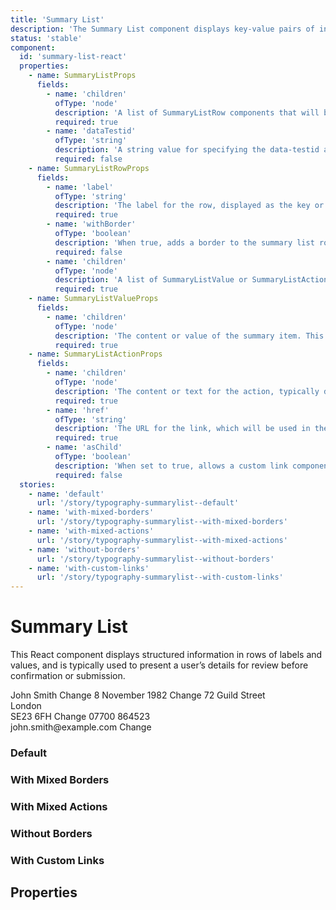 ```yaml
---
title: 'Summary List'
description: 'The Summary List component displays key-value pairs of information with optional actions, often used for review pages or displaying user details.'
status: 'stable'
component:
  id: 'summary-list-react'
  properties:
    - name: SummaryListProps
      fields:
        - name: 'children'
          ofType: 'node'
          description: 'A list of SummaryListRow components that will be displayed in the summary list.'
          required: true
        - name: 'dataTestid'
          ofType: 'string'
          description: 'A string value for specifying the data-testid attribute for testing purposes.'
          required: false
    - name: SummaryListRowProps
      fields:
        - name: 'label'
          ofType: 'string'
          description: 'The label for the row, displayed as the key or title of the item.'
          required: true
        - name: 'withBorder'
          ofType: 'boolean'
          description: 'When true, adds a border to the summary list row.'
          required: false
        - name: 'children'
          ofType: 'node'
          description: 'A list of SummaryListValue or SummaryListAction components that will be rendered as the values or actions in the row.'
          required: true
    - name: SummaryListValueProps
      fields:
        - name: 'children'
          ofType: 'node'
          description: 'The content or value of the summary item. This can be any valid React node.'
          required: true
    - name: SummaryListActionProps
      fields:
        - name: 'children'
          ofType: 'node'
          description: 'The content or text for the action, typically displayed as a link.'
          required: true
        - name: 'href'
          ofType: 'string'
          description: 'The URL for the link, which will be used in the action.'
          required: true
        - name: 'asChild'
          ofType: 'boolean'
          description: 'When set to true, allows a custom link component (like NextLink) to be passed as a child.'
          required: false
  stories:
    - name: 'default'
      url: '/story/typography-summarylist--default'
    - name: 'with-mixed-borders'
      url: '/story/typography-summarylist--with-mixed-borders'
    - name: 'with-mixed-actions'
      url: '/story/typography-summarylist--with-mixed-actions'
    - name: 'without-borders'
      url: '/story/typography-summarylist--without-borders'
    - name: 'with-custom-links'
      url: '/story/typography-summarylist--with-custom-links'
---
```


# Summary List

This React component displays structured information in rows of labels and values, and is typically used to present a user’s details for review before confirmation or submission.

<Section current="react">
<ComponentPreview>
  <ComponentContainer>
    <SummaryList>
  <SummaryListRow
    label="Name"
    withBorder
  >
    <SummaryListValue>
      John Smith
    </SummaryListValue>
    <SummaryListAction href="#">
      Change
    </SummaryListAction>
  </SummaryListRow>
  <SummaryListRow
    label="Date of birth"
    withBorder
  >
    <SummaryListValue>
      8 November 1982
    </SummaryListValue>
    <SummaryListAction href="#">
      Change
    </SummaryListAction>
  </SummaryListRow>
  <SummaryListRow
    label="Address"
    withBorder
  >
    <SummaryListValue>
      72 Guild Street
      <br />
      London
      <br />
      SE23 6FH
    </SummaryListValue>
    <SummaryListAction href="#">
      Change
    </SummaryListAction>
  </SummaryListRow>
  <SummaryListRow
    label="Contact details"
    withBorder
  >
    <SummaryListValue>
      07700 864523
      <br />
      john.smith@example.com
    </SummaryListValue>
    <SummaryListAction href="#">
      Change
    </SummaryListAction>
  </SummaryListRow>
</SummaryList>
  </ComponentContainer>
</ComponentPreview>

### Default

<ComponentPreview>
  <StorybookFrame componentId="summary-list-react" story="default" />
</ComponentPreview>

### With Mixed Borders

<ComponentPreview>
  <StorybookFrame componentId="summary-list-react" story="with-mixed-borders" />
</ComponentPreview>

### With Mixed Actions

<ComponentPreview>
  <StorybookFrame componentId="summary-list-react" story="with-mixed-actions" />
</ComponentPreview>

### Without Borders

<ComponentPreview>
  <StorybookFrame componentId="summary-list-react" story="without-borders" />
</ComponentPreview>

### With Custom Links

<ComponentPreview>
  <StorybookFrame componentId="summary-list-react" story="with-custom-links" />
</ComponentPreview>

## Properties

<ComponentPropertiesTable componentId="summary-list-react" />

</Section>
